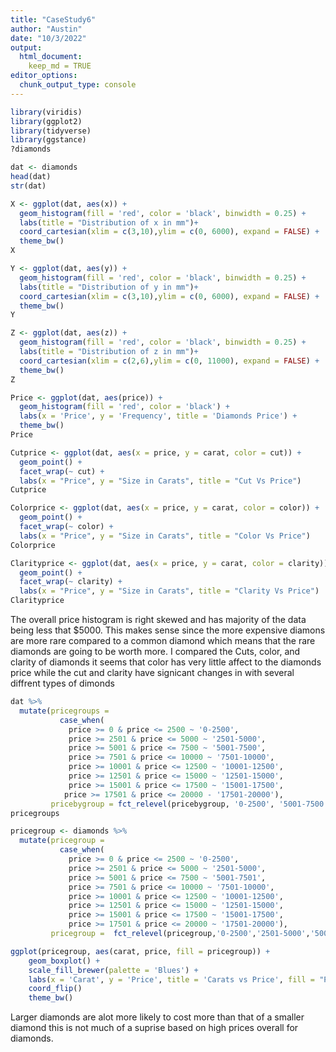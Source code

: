 ```yaml
---
title: "CaseStudy6"
author: "Austin"
date: "10/3/2022"
output: 
  html_document:
    keep_md = TRUE
editor_options: 
  chunk_output_type: console
---
```

```r
library(viridis)
library(ggplot2)
library(tidyverse)
library(ggstance)
?diamonds

dat <- diamonds
head(dat)
str(dat)
```

```r
X <- ggplot(dat, aes(x)) + 
  geom_histogram(fill = 'red', color = 'black', binwidth = 0.25) +
  labs(title = "Distribution of x in mm")+
  coord_cartesian(xlim = c(3,10),ylim = c(0, 6000), expand = FALSE) +
  theme_bw()
X

Y <- ggplot(dat, aes(y)) + 
  geom_histogram(fill = 'red', color = 'black', binwidth = 0.25) +
  labs(title = "Distribution of y in mm")+
  coord_cartesian(xlim = c(3,10),ylim = c(0, 6000), expand = FALSE) +
  theme_bw()
Y

Z <- ggplot(dat, aes(z)) + 
  geom_histogram(fill = 'red', color = 'black', binwidth = 0.25) +
  labs(title = "Distribution of z in mm")+
  coord_cartesian(xlim = c(2,6),ylim = c(0, 11000), expand = FALSE) +
  theme_bw()
Z

Price <- ggplot(dat, aes(price)) +
  geom_histogram(fill = 'red', color = 'black') +
  labs(x = 'Price', y = 'Frequency', title = 'Diamonds Price') +
  theme_bw()
Price

Cutprice <- ggplot(dat, aes(x = price, y = carat, color = cut)) +
  geom_point() + 
  facet_wrap(~ cut) +
  labs(x = "Price", y = "Size in Carats", title = "Cut Vs Price")
Cutprice

Colorprice <- ggplot(dat, aes(x = price, y = carat, color = color)) +
  geom_point() + 
  facet_wrap(~ color) +
  labs(x = "Price", y = "Size in Carats", title = "Color Vs Price")
Colorprice

Clarityprice <- ggplot(dat, aes(x = price, y = carat, color = clarity)) +
  geom_point() + 
  facet_wrap(~ clarity) +
  labs(x = "Price", y = "Size in Carats", title = "Clarity Vs Price")
Clarityprice
```
The overall price histogram is right skewed and has majority of the data being less that $5000. This makes sense since the more expensive diamons are more rare compared to a common diamond which means that the rare diamonds are going to be worth more. I compared the Cuts, color, and clarity of diamonds it seems that color has very little affect to the diamonds price while the cut and clarity have signicant changes in with several diffrent types of dimonds
```r
dat %>%
  mutate(pricegroups = 
           case_when(
             price >= 0 & price <= 2500 ~ '0-2500',
             price >= 2501 & price <= 5000 ~ '2501-5000',
             price >= 5001 & price <= 7500 ~ '5001-7500',
             price >= 7501 & price <= 10000 ~ '7501-10000',
             price >= 10001 & price <= 12500 ~ '10001-12500',
             price >= 12501 & price <= 15000 ~ '12501-15000',
             price >= 15001 & price <= 17500 ~ '15001-17500',
            price >= 17501 & price <= 20000 - '17501-20000'),
         pricebygroup = fct_relevel(pricebygroup, '0-2500', '5001-7500', '7501-10000', '10001-12500', '12501-15000', '15001-17500', '17501-20000'))
pricegroups
```

```r
pricegroup <- diamonds %>%
  mutate(pricegroup =
           case_when(
             price >= 0 & price <= 2500 ~ '0-2500',
             price >= 2501 & price <= 5000 ~ '2501-5000',
             price >= 5001 & price <= 7500 ~ '5001-7501',
             price >= 7501 & price <= 10000 ~ '7501-10000',
             price >= 10001 & price <= 12500 ~ '10001-12500',
             price >= 12501 & price <= 15000 ~ '12501-15000',
             price >= 15001 & price <= 17500 ~ '15001-17500',
             price >= 17501 & price <= 20000 ~ '17501-20000'),
         pricegroup =  fct_relevel(pricegroup,'0-2500','2501-5000','5001-7501','7501-10000','10001-12500','12501-15000','15001-17500','17501-20000'))

ggplot(pricegroup, aes(carat, price, fill = pricegroup)) +
    geom_boxplot() +
    scale_fill_brewer(palette = 'Blues') +
    labs(x = 'Carat', y = 'Price', title = 'Carats vs Price', fill = "Price Ranges") +
    coord_flip()
    theme_bw()


```

Larger diamonds are alot more likely to cost more than that of a smaller diamond this is not much of a suprise based on high prices overall for diamonds.